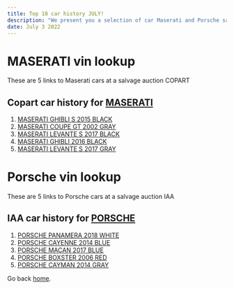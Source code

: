 ```yaml
---
title: Top 10 car history JULY!
description: "We present you a selection of car Maserati and Porsche sales history for July."
date: July 3 2022
---
```


# MASERATI vin lookup
These are 5 links to Maserati cars at a salvage auction COPART

## Copart car history for [MASERATI](https://vincost.com/automobile/maserati)
1. [MASERATI GHIBLI S 2015 BLACK](https://vincost.com/maserati/ghibli-s/50892662-maserati-ghibli-s-2015-black-ZAM57RTA2F1130712)
2. [MASERATI COUPE GT 2002 GRAY](https://vincost.com/maserati/coupe-gt/50171902-maserati-coupe-gt-2002-gray-ZAMBC38A020007575)
3. [MASERATI LEVANTE S 2017 BLACK](https://vincost.com/maserati/levante-s/45598442-maserati-levante-s-2017-black-ZN661YUL9HX249375)
4. [MASERATI GHIBLI 2016 BLACK](https://vincost.com/maserati/ghibli/57009521-maserati-ghibli-2016-black-ZAM57XSA4G1165839)
5. [MASERATI LEVANTE S 2017 GRAY](https://vincost.com/maserati/levante-s/49094052-maserati-levante-s-2017-gray-ZN661YUS8HX191315)


# Porsche vin lookup
These are 5 links to Porsche cars at a salvage auction IAA

## IAA car history for [PORSCHE](https://vincost.com/automobile/porsche)
1. [PORSCHE PANAMERA 2018 WHITE](https://vincost.com/porsche/panamera/33058949-porsche-panamera-2018-gray-WP0AA2A73JL100599)
2. [PORSCHE CAYENNE 2014 BLUE](https://vincost.com/porsche/cayenne/33455124-porsche-cayenne-2014-blue-WP1AE2A21ELA50914)
3. [PORSCHE MACAN 2017 BLUE](https://vincost.com/porsche/macan/33525076-porsche-macan-2017-blue-WP1AB2A53HLB13289)
4. [PORSCHE BOXSTER 2006 RED](https://vincost.com/porsche/boxster/33525625-porsche-boxster-2006-red-WP0CA298X6U710748)
5. [PORSCHE CAYMAN 2014 GRAY](https://vincost.com/porsche/cayman/33522154-porsche-cayman-2014-gray-WP0AA2A86EK173826)

Go back [home](/).
